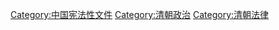 {{wikisourcecat|清朝憲法}}
[[Category:中国宪法性文件|Category:中国宪法性文件]]
[[Category:清朝政治|Category:清朝政治]]
[[Category:清朝法律|Category:清朝法律]]